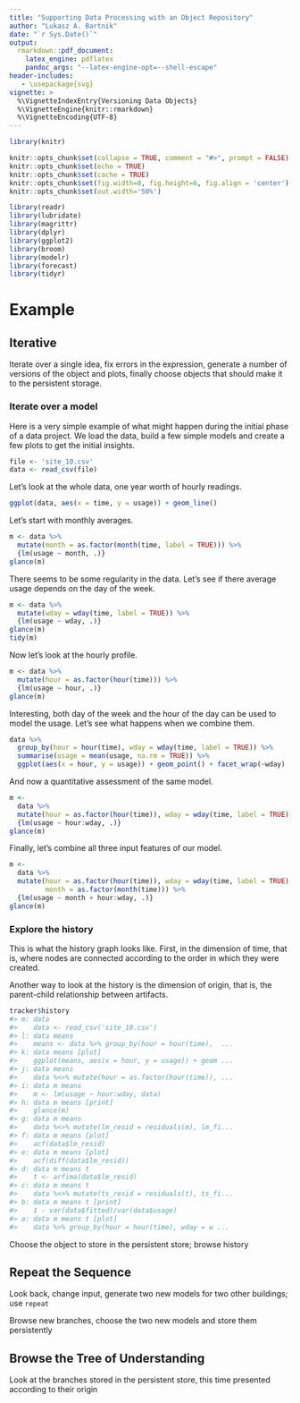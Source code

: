 ```yaml
---
title: "Supporting Data Processing with an Object Repository"
author: "Lukasz A. Bartnik"
date: "`r Sys.Date()`"
output:
  rmarkdown::pdf_document:
    latex_engine: pdflatex
    pandoc_args: "--latex-engine-opt=--shell-escape"
header-includes:
   - \usepackage{svg}
vignette: >
  %\VignetteIndexEntry{Versioning Data Objects}
  %\VignetteEngine{knitr::rmarkdown}
  %\VignetteEncoding{UTF-8}
---
```


<!--

Including SVG in PDF generated from RMarkdown:

  https://stackoverflow.com/questions/34064292/is-it-possible-to-include-svg-image-in-pdf-document-rendered-by-rmarkdown


-->


```r
library(knitr)

knitr::opts_chunk$set(collapse = TRUE, comment = "#>", prompt = FALSE)
knitr::opts_chunk$set(echo = TRUE)
knitr::opts_chunk$set(cache = TRUE)
knitr::opts_chunk$set(fig.width=8, fig.height=6, fig.align = 'center')
knitr::opts_chunk$set(out.width='50%')
```


```r
library(readr)
library(lubridate)
library(magrittr)
library(dplyr)
library(ggplot2)
library(broom)
library(modelr)
library(forecast)
library(tidyr)
```


# Example

## Iterative

Iterate over a single idea, fix errors in the expression, generate a number
of versions of the object and plots, finally choose objects that should make
it to the persistent storage.


### Iterate over a model

Here is a very simple example of what might happen during the initial
phase of a data project. We load the data, build a few simple models
and create a few plots to get the initial insights.


```r
file <- 'site_10.csv'
data <- read_csv(file)
```


Let's look at the whole data, one year worth of hourly readings.

```r
ggplot(data, aes(x = time, y = usage)) + geom_line()
```


Let's start with monthly averages.

```r
m <- data %>%
  mutate(month = as.factor(month(time, label = TRUE))) %>%
  {lm(usage ~ month, .)}
glance(m)
```



There seems to be some regularity in the data.
Let's see if there average usage depends on the day of the week.

```r
m <- data %>%
  mutate(wday = wday(time, label = TRUE)) %>%
  {lm(usage ~ wday, .)}
glance(m)
tidy(m)
```


Now let's look at the hourly profile.

```r
m <- data %>%
  mutate(hour = as.factor(hour(time))) %>%
  {lm(usage ~ hour, .)}
glance(m)
```

Interesting, both day of the week and the hour of the day can be used
to model the usage. Let's see what happens when we combine them.


```r
data %>%
  group_by(hour = hour(time), wday = wday(time, label = TRUE)) %>%
  summarise(usage = mean(usage, na.rm = TRUE)) %>%
  ggplot(aes(x = hour, y = usage)) + geom_point() + facet_wrap(~wday)
```


And now a quantitative assessment of the same model.

```r
m <-
  data %>%
  mutate(hour = as.factor(hour(time)), wday = wday(time, label = TRUE)) %>%
  {lm(usage ~ hour:wday, .)}
glance(m)
```

Finally, let's combine all three input features of our model.

```r
m <-
  data %>%
  mutate(hour = as.factor(hour(time)), wday = wday(time, label = TRUE),
         month = as.factor(month(time))) %>%
  {lm(usage ~ month + hour:wday, .)}
glance(m)
```



### Explore the history

This is what the history graph looks like. First, in the dimension of
time, that is, where nodes are connected according to the order in
which they were created.


\begin{figure}[h]
\centering
\includesvg[width=140pt]{plot-1}
\caption{svg image}
\end{figure}


Another way to look at the history is the dimension of origin, that is,
the parent-child relationship between artifacts.


\begin{figure}[h]
\centering
\includesvg[width=400pt]{plot-2}
\caption{svg image}
\end{figure}



```r
tracker$history
#> m: data
#>    data <- read_csv('site_10.csv')
#> l: data means
#>    means <- data %>% group_by(hour = hour(time),  ...
#> k: data means [plot]
#>    ggplot(means, aes(x = hour, y = usage)) + geom ...
#> j: data means
#>    data %<>% mutate(hour = as.factor(hour(time)), ...
#> i: data m means
#>    m <- lm(usage ~ hour:wday, data)
#> h: data m means [print]
#>    glance(m)
#> g: data m means
#>    data %<>% mutate(lm_resid = residuals(m), lm_fi...
#> f: data m means [plot]
#>    acf(data$lm_resid)
#> e: data m means [plot]
#>    acf(diff(data$lm_resid))
#> d: data m means t
#>    t <- arfima(data$lm_resid)
#> c: data m means t
#>    data %<>% mutate(ts_resid = residuals(t), ts_fi...
#> b: data m means t [print]
#>    1 - var(data$fitted)/var(data$usage)
#> a: data m means t [plot]
#>    data %>% group_by(hour = hour(time), wday = w ...

```



Choose the object to store in the persistent store; browse history


## Repeat the Sequence

Look back, change input, generate two new models for two other buildings;
use `repeat`


Browse new branches, choose the two new models and store them persistently


## Browse the Tree of Understanding

Look at the branches stored in the persistent store, this time presented
according to their origin



